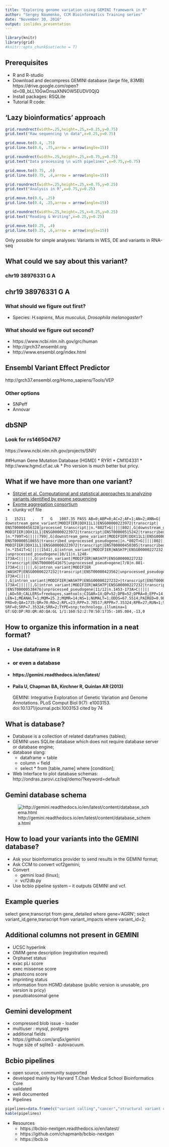 ```yaml
---
title: "Exploring genome variation using GEMINI framework in R"
author: "Sergey Naumenko, CCM Bioinformatics Training series"
date: "November 30, 2016"
output: ioslides_presentation
---
```


```r
library(knitr)
library(grid)
#knitr::opts_chunk$set(echo = T)
```

## Prerequisites

* R and R-studio
* Download and decompress GEMINI database (large file, 83MB)
https://drive.google.com/open?id=0B_bLL10GwDnsaXNNOW5EUDV0QjQ
* Install packages: RSQLite
* Tutorial R code: 

## 'Lazy bioinformatics' approach

```r
grid.roundrect(width=.25,height=.25,x=0.25,y=0.75)
grid.text("Raw sequencing \n data",x=0.25,y=0.75)

grid.move.to(0.4, .75)
grid.line.to(0.6, .75,arrow = arrow(angle=15))

grid.roundrect(width=.25,height=.25,x=0.75,y=0.75)
grid.text("Data processing \n with pipelines",x=0.75,y=0.75)

grid.move.to(0.75, .6)
grid.line.to(0.75, .4,arrow = arrow(angle=15))

grid.roundrect(width=.25,height=.25,x=0.75,y=0.25)
grid.text("Analysis in R",x=0.75,y=0.25)

grid.move.to(0.6, .25)
grid.line.to(0.4, .25,arrow = arrow(angle=15))

grid.roundrect(width=.25,height=.25,x=0.25,y=0.25)
grid.text("Reading & Writing",x=0.25,y=0.25)

grid.move.to(0.25, .4)
grid.line.to(0.25, .6,arrow = arrow(angle=15))
```

Only possible for simple analyses: Variants in WES, DE and variants in RNA-seq

## What could we say about this variant?

### chr19 38976331 G A

## chr19 38976331 G A
### What should we figure out first?

* Species: _H.sapiens_, _Mus musculus_, _Drosophila melanogaster_? 

### What should we figure out second?

* https://www.ncbi.nlm.nih.gov/grc/human
* http://grch37.ensembl.org
* http://www.ensembl.org/index.html

## Ensembl Variant Effect Predictor

http://grch37.ensembl.org/Homo_sapiens/Tools/VEP

### Other options
* SNPeff
* Annovar

## dbSNP
### Look for rs146504767
https://www.ncbi.nlm.nih.gov/projects/SNP/

##Human Gene Mutation Database (HGMD)
* RYR1
* CM104331
* http://www.hgmd.cf.ac.uk
* Pro version is much better but pricy.

## What if we have more than one variant?

* [Stitziel et al. Computational and statistical approaches to analyzing variants identified by exome sequencing](https://genomebiology.biomedcentral.com/articles/10.1186/gb-2011-12-9-227)
* [Exome aggregation consortium](http://www.nature.com/nature/journal/v536/n7616/full/nature19057.html)
* clunky vcf file

~~~
1	15211	.	T	G	1007.35	PASS AB=0;ABP=0;AC=2;AF=1;AN=2;ANN=G|
downstream_gene_variant|MODIFIER|DDX11L1|ENSG00000223972|transcript|
ENST00000456328|processed_transcript||n.*802T>G|||||802|,G|downstream_gene_variant|
MODIFIER|DDX11L1|ENSG00000223972|transcript|ENST00000515242|transcribed_unprocessed_pseudogene|
|n.*799T>G|||||799|,G|downstream_gene_variant|MODIFIER|DDX11L1|ENSG00000223972|transcript|
ENST00000518655|transcribed_unprocessed_pseudogene||n.*802T>G|||||802|,G|downstream_gene_variant|
MODIFIER|DDX11L1|ENSG00000223972|transcript|ENST00000450305|transcribed_unprocessed_pseudogene|
|n.*1541T>G|||||1541|,G|intron_variant|MODIFIER|WASH7P|ENSG00000227232|transcript|ENST00000438504
|unprocessed_pseudogene|10/11|n.1248-173A>C||||||,G|intron_variant|MODIFIER|WASH7P|ENSG00000227232
|transcript|ENST00000541675|unprocessed_pseud>ogene|7/8|n.881-173A>C||||||,G|intron_variant|MODIFIER
|WASH7P|ENSG00000227232|transcript|ENST00000423562|unprocessed_pseudogene|8/9|n.1134-173A>C|||||
|,G|intron_variant|MODIFIER|WASH7P|ENSG00000227232>|transcript|ENST00000488147|unprocessed_pseudogene|9/10|n.1220-173A>C||||||,G|intron_variant|MODIFIER|WASH7P|ENSG00000227232|transcript
|ENST00000538476|unprocessed_pseudogene|11/12|n.1453-173A>C|||||
|;AO=50;CALLERS=freebayes,samtools;CIGAR=1X;DP=52;DPB=52;DPRA=0;EPP=14.1282;EPPR=7.35324;GTI=0;
LEN=1;MEANALT=1;MQM=25.2;MQMR=14;NS=1;NUMALT=1;ODDS=67.5514;PAIRED=0.98;PAIREDR=1;PAO=0;PQA=0;PQR=0;
PRO=0;QA=1735;QR=70;RO=2;RPL=23;RPP=3.70517;RPPR=7.35324;RPR=27;RUN=1;SAF=14;SAP=24.0302;SAR=36;
SRF=0;SRP=7.35324;SRR=2;TYPE=snp;technology.illumina=1	GT:GQ:DP:RO:QR:AO:QA:GL	1/1:160:52:2:70:50:1735:-105.084,-13,0
~~~

## How to organize this information in a neat format?

* ### Use dataframe in R
* ### or even a database
* #### https://gemini.readthedocs.io/en/latest/
* #### Paila U, Chapman BA, Kirchner R, Quinlan AR (2013)
GEMINI: Integrative Exploration of Genetic Variation and Genome Annotations.
PLoS Comput Biol 9(7): e1003153. doi:10.1371/journal.pcbi.1003153 cited by 74

## What is database?

- Database is a collection of related dataframes (tables);
- GEMINI uses SQLite database which does not require database server or database engine;
- database slang:
    + dataframe = table
    + column = field
    + select * from [table_name] where [condition];
- Web Interface to plot database schemas:
  http://ondras.zarovi.cz/sql/demo/?keyword=default

## Gemini database schema  

![http://gemini.readthedocs.io/en/latest/content/database_schema.html](gemini_schema.png)

## How to load your variants into the GEMINI database?

- Ask your bioinformatics provider to send results in the GEMINI format;
- Ask CCM to convert vcf2gemini;
- Convert
    + gemini load (linux);
    + vcf2db.py 
- Use bcbio pipeline system – it outputs GEMINI and vcf.

## Example queries

select gene,transcript from gene_detailed where gene='AGRN';
select variant_id,gene,transcript from variant_impacts where variant_id=2;

## Additional columns not present in GEMINI

- UCSC hyperlink
- OMIM gene description (registration required)
- Orphanet status
- exac pLi score
- exec missense score
- phastcons score
- imprinting status
- information from HGMD database (public version is unusable, pro version is pricy)
- pseudoatosomal gene

## Gemini development

* compressed blob issue - loader
* multiuser : mysql, postgres
* additional fields
* https://github.com/arq5x/gemini
* huge size of sqlite3 - autovacuum.

## Bcbio pipelines

- open source, community supported
- developed mainly by Harvard T.Chan Medical School Bioinformatics Core
- validated
- well documented
- Pipelines
```r
pipelines=data.frame(c("variant calling","cancer","structural variant calling","RNA-seq","smallRNA-seq","ChIP-seq"))
kable(pipelines)
```
- Resources
    + https://bcbio-nextgen.readthedocs.io/en/latest/
    + https://github.com/chapmanb/bcbio-nextgen
    + https://bcb.io